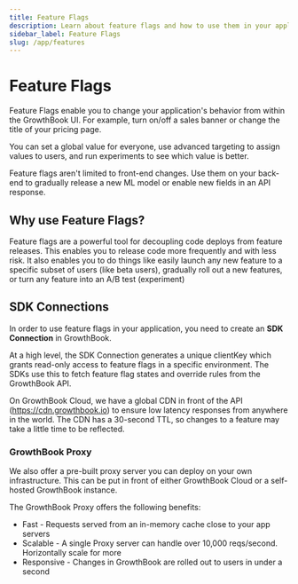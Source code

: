 ```yaml
---
title: Feature Flags
description: Learn about feature flags and how to use them in your application.
sidebar_label: Feature Flags
slug: /app/features
---
```


# Feature Flags

Feature Flags enable you to change your application's behavior from within the
GrowthBook UI. For example, turn on/off a sales banner or change the
title of your pricing page.

You can set a global value for everyone, use advanced targeting to
assign values to users, and run experiments to see which value is
better.

Feature flags aren't limited to front-end changes. Use them on your back-end
to gradually release a new ML model or enable new fields in an API response.

## Why use Feature Flags?

Feature flags are a powerful tool for decoupling code deploys from feature releases. This enables you to release code
more frequently and with less risk. It also enables you to do things like easily launch any new feature to a specific
subset of users (like beta users), gradually roll out a new features, or turn any feature into an A/B test (experiment)

## SDK Connections

In order to use feature flags in your application, you need to create an **SDK Connection** in GrowthBook.

At a high level, the SDK Connection generates a unique clientKey which grants read-only access to feature flags in a specific environment. The SDKs use this to fetch feature flag states and override rules from the GrowthBook API.

On GrowthBook Cloud, we have a global CDN in front of the API (https://cdn.growthbook.io) to ensure low latency responses from anywhere in the world. The CDN has a 30-second TTL, so changes to a feature may take a little time to be reflected.

### GrowthBook Proxy

We also offer a pre-built proxy server you can deploy on your own infrastructure.
This can be put in front of either GrowthBook Cloud or a self-hosted GrowthBook instance.

The GrowthBook Proxy offers the following benefits:

- Fast - Requests served from an in-memory cache close to your app servers
- Scalable - A single Proxy server can handle over 10,000 reqs/second. Horizontally scale for more
- Responsive - Changes in GrowthBook are rolled out to users in under a second
